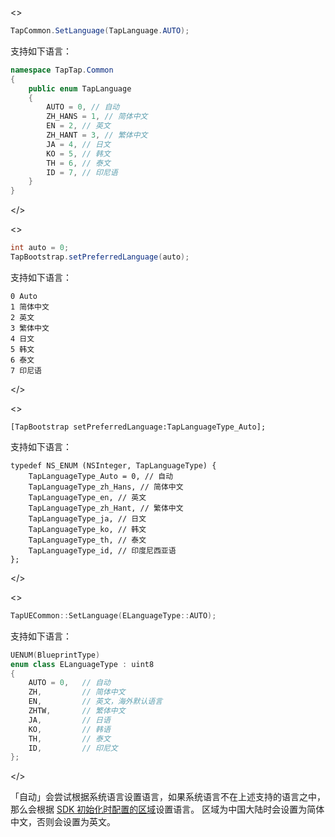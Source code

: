 
<MultiLang kind={props.kind}>

<>

```cs
TapCommon.SetLanguage(TapLanguage.AUTO);
```

支持如下语言：

```cs
namespace TapTap.Common
{
    public enum TapLanguage
    {
        AUTO = 0, // 自动
        ZH_HANS = 1, // 简体中文
        EN = 2, // 英文
        ZH_HANT = 3, // 繁体中文
        JA = 4, // 日文
        KO = 5, // 韩文
        TH = 6, // 泰文
        ID = 7, // 印尼语
    }
}
```

</>

<>

```java
int auto = 0;
TapBootstrap.setPreferredLanguage(auto);
```

支持如下语言：

```
0 Auto
1 简体中文
2 英文
3 繁体中文
4 日文
5 韩文
6 泰文
7 印尼语
```

</>

<>

```objc
[TapBootstrap setPreferredLanguage:TapLanguageType_Auto];
```

支持如下语言：

```objc
typedef NS_ENUM (NSInteger, TapLanguageType) {
    TapLanguageType_Auto = 0, // 自动
    TapLanguageType_zh_Hans, // 简体中文
    TapLanguageType_en, // 英文
    TapLanguageType_zh_Hant, // 繁体中文
    TapLanguageType_ja, // 日文
    TapLanguageType_ko, // 韩文
    TapLanguageType_th, // 泰文
    TapLanguageType_id, // 印度尼西亚语
};
```

</>

<>

```cpp
TapUECommon::SetLanguage(ELanguageType::AUTO);
```

支持如下语言：

```cpp
UENUM(BlueprintType)
enum class ELanguageType : uint8
{
	AUTO = 0,   // 自动
	ZH,			// 简体中文
	EN,			// 英文，海外默认语言
	ZHTW,		// 繁体中文
	JA,			// 日语
	KO,			// 韩语
	TH,			// 泰文
	ID,			// 印尼文
};
```

</>

</MultiLang>

「自动」会尝试根据系统语言设置语言，如果系统语言不在上述支持的语言之中，那么会根据 [SDK 初始化时配置的区域](/sdk/start/quickstart/#初始化)设置语言。
区域为中国大陆时会设置为简体中文，否则会设置为英文。
